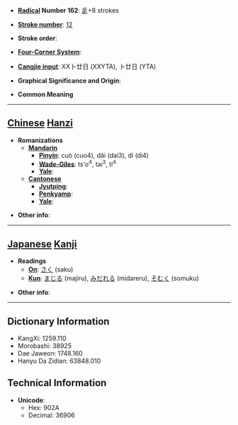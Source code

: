* '''[[Wiktionary:Chinese radical index| Radical]] Number 162''': [[Wiktionary:Chinese radical index 辵|辵]]+8 strokes

* '''[[Wiktionary:Chinese total strokes index|Stroke number]]''': [[Wiktionary:Chinese total strokes index 12|12]]

* '''Stroke order''': 

* '''[[Wiktionary:Chinese four corner index|Four-Corner System]]''': 

* '''[[Wiktionary:Chinese Cangjie index|Cangjie input]]''': XX卜廿日 (XXYTA), 卜廿日 (YTA)

* '''Graphical Significance and Origin''': 

* '''Common Meaning'''

----

== [[Chinese]] [[Hanzi]] ==

* '''Romanizations'''
** '''[[Mandarin]]'''
*** '''[[Pinyin]]''': cuò (cuo4), dǎi (dai3), dì (di4)
*** '''[[Wade-Giles]]''': ts'o<sup>4</sup>, tai<sup>3</sup>, ti<sup>4</sup>
*** '''[[Yale]]''': 
** '''[[Cantonese]]'''
*** '''[[Jyutping]]''':
*** '''[[Penkyamp]]''': 
*** '''[[Yale]]''': 

* '''Other info''': 

----

== [[Japanese]] [[Kanji]] ==

* '''Readings'''
** '''[[On]]''': [[さく]] (saku)
** '''[[Kun]]''': [[まじる]] (majiru), [[みだれる]] (midareru), [[そむく]] (somuku)

* '''Other info''':  

----

== Dictionary Information ==

* KangXi: 1259.110
* Morobashi: 38925
* Dae Jaweon: 1748.160
* Hanyu Da Zidian: 63848.010

== Technical Information ==

* '''Unicode''':
** Hex: 902A
** Decimal: 36906